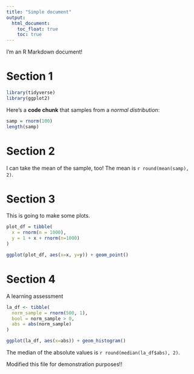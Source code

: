 ```yaml
---
title: "Simple document"
output: 
  html_document:
    toc_float: true
    toc: true
---
```


I'm an R Markdown document! 

# Section 1

```r
library(tidyverse)
library(ggplot2)
```


Here's a **code chunk** that samples from 
a _normal distribution_:

```r
samp = rnorm(100)
length(samp)
```

# Section 2

I can take the mean of the sample, too!
The mean is `r round(mean(samp), 2)`.

# Section 3

This is going to make some plots.

```r
plot_df = tibble(
  x = rnorm(n = 1000),
  y = 1 + x + rnorm(n=1000)
)

ggplot(plot_df, aes(x=x, y=y)) + geom_point()

```

# Section 4

A learning assessment

```r
la_df <- tibble(
  norm_sample = rnorm(500, 1),
  bool = norm_sample > 0,
  abs = abs(norm_sample)
)

ggplot(la_df, aes(x=abs)) + geom_histogram()

```

The median of the absolute values is `r round(median(la_df$abs), 2)`.

Modified this file for demonstration purposes!!

